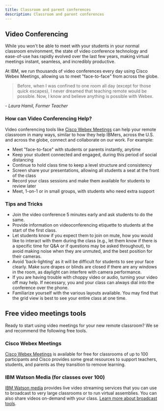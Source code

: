 ```yaml
---
title: Classroom and parent conferences
description: Classroom and parent conferences
---
```


## Video Conferencing

While you won't be able to meet with your students in your normal classroom environment, the state of video conference technology and ease-of-use has rapidly evolved over the last few years, making virtual meetings instant, seamless, and incredibly productive.

At IBM, we run thousands of video conferences every day using Cisco Webex Meetings, allowing us to meet "face-to-face" from across the globe.

> Before, when I was confined to one room all day (except for those quick escapes), I never dreamed that teaching remote would be possible. Now, I know and believe anything is possible with Webex.

<cite>- Laura Hamil, Former Teacher</cite>

### How can Video Conferencing Help?

Video conferencing tools like [Cisco Webex Meetings](https://www.webex.com/webexremoteedu.html) can help your remote classroom in many ways, similar to how they help IBMers, across the U.S. and across the globe, connect and collaborate on our work. For example:

- Meet "face-to-face" with students or parents instantly, anytime
- Keep your student connected and engaged, during this period of social distancing
- Continue to hold class time to keep a level structure and consistency
- Screen share your presentations, allowing all students a seat at the front of the class
- Record your class sessions and make them available for students to review later
- Meet, 1-on-1 or in small groups, with students who need extra support

### Tips and Tricks

- Join the video conference 5 minutes early and ask students to do the same.
- Provide information on videoconferencing etiquette to students at the start of the first class.
- Let students know if you expect them to join on mute, how you would like to interact with them during the class (e.g., let them know if there is a specific time for Q&A or if questions may be asked throughout), to avoid making noise when they are unmuted, and the best position for their cameras.
- Avoid 'back-lighting' as it will be difficult for students to see your face clearly. Make sure drapes or blinds are closed if there are any windows in the room, as daylight can interfere with camera performance.
- If you are having trouble with choppy video or audio, turning your video off may help. If necessary, you and your class can always dial into the conference over the phone.
- Familiarize yourself with the various layouts available. You may find that the grid view is best to see your entire class at one time.

## Free video meetings tools

Ready to start using video meetings for your new remote classroom? We se and recommend the following free tools.

<Row className="resource-card-group">
  <Column colMd={4} colLg={4} noGutterSm>
    <ResourceCard
      subTitle="Cisco Webex Meetings"
      href="https://www.webex.com/pricing/index.html"
    ></ResourceCard>
  </Column>
  <Column colMd={4} colLg={4} noGutterSm>
    <ResourceCard
      subTitle="IBM Watson Media"
      href="https://www.ibm.com/watson/media"
    ></ResourceCard>
  </Column>
</Row>

### Cisco Webex Meetings

[Cisco Webex Meetings](https://www.webex.com/webexremoteedu.html) is available for free for classrooms of up to 100 participants and Cisco provides some great resources to support teachers, students, and parents as they transition to remove learning.

### IBM Watson Media (for classes over 100)

[IBM Watson media](https://www.ibm.com/watson/media) provides live video streaming services that you can use to broadcast to very large classrooms or to run virtual assemblies. You can also share videos on-demand with your class. [Learn more about broadcast tools](https://w3.ibm.com/w3publisher/pmc-distance-learning-enablemet/tools-and-resources/lectures-assemblies).
